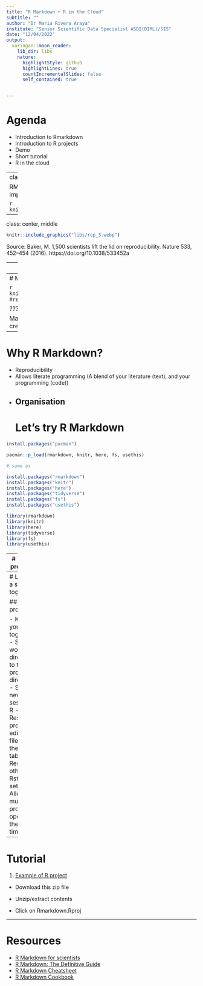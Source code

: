 ```yaml
--- 
title: "R Markdown + R in the Cloud"
subtitle: ""
author: "Dr Maria Rivera Araya"
institute: "Senior Scientific Data Specialist ASDI(DIML)/SIS"
date: "12/04/2022"
output:
  xaringan::moon_reader:
    lib_dir: libs
    nature:
      highlightStyle: github
      highlightLines: true
      countIncrementalSlides: false
      self_contained: true


---
```


# Agenda

- Introduction to Rmarkdown
- Introduction to R projects
- Demo
- Short tutorial
- R in the cloud

---
class: center, middle


RMarkdown and R Projects are tools to improve **reproducibility** and efficiency


```r
knitr::include_graphics("libs/rep_2.webp")
```


---

class: center, middle

```r
knitr::include_graphics("libs/rep_3.webp")
```

Source: Baker, M. 1,500 scientists lift the lid on reproducibility. Nature 533, 452–454 (2016). https://doi.org/10.1038/533452a

---
# R Markdown

R + markdown


```r
knitr::include_graphics("libs/workflow.png")
```

---
# Markdown syntax

```r
knitr::include_graphics("libs/mkexample.png")
#remotes::install_github("yihui/xaringan")
```


???

Markdown is a lightweight markup language for creating formatted text using a plain-text editor. 

---
# Why R Markdown?

- Reproducibility
- Allows literate programming (A blend of your literature (text), and your programming (code))
- Organisation
---
# Let's try R Markdown

```r

install.packages("pacman")

pacman::p_load(rmarkdown, knitr, here, fs, usethis) 

# same as 

install.packages("rmarkdown")
install.packages("knitr")
install.packages("here")
install.packages("tidyverse")
install.packages("fs")
install.packages("usethis")

library(rmarkdown)
library(knitr)
library(here)
library(tidyverse)
library(fs)
library(usethis)


```

---
# Why R projects?

- Reproducibility
- Efficiency
- Avoid dealing with file paths

```r

data <- read_csv("c:/really/long/file/path/to/this/directory/data/mydata.csv")

gapminder <- read_csv("/Users/mriveraaraya/Desktop/tutorial/gapminder.csv")

```

One way around it:
```r

setwd("c:/really/long/file/path/to/this/directory")
```
But what happens if you want to share it with a colleague/collaborator?

```r

```

---
# Let's try a solution together

## R projects

- Keep all your files together
- Set the working directory to the project directory
- Starts a new session of R
- Restore previously edited files into the editor tabs
- Restore other Rstudio settings
- Allow for multiple R projects open at the same time.

---
# Tutorial

1. [Example of R project](https://github.com/mariariveraaraya/rmarkdowntutorial/raw/main/Rmarkdown.zip)

- Download this zip file

- Unzip/extract contents

- Click on Rmarkdown.Rproj


---
# Resources

- [R Markdown for scientists](https://rmd4sci.njtierney.com/)
- [R Markdown: The Definitive Guide](https://bookdown.org/yihui/rmarkdown/)
- [R Markdown Cheatsheet](https://rmarkdown.rstudio.com/lesson-15.HTML)
- [R Markdown Cookbook](https://bookdown.org/yihui/rmarkdown-cookbook/)


